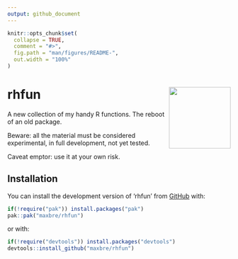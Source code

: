 ```yaml
---
output: github_document
---
```


<!-- README.md is generated from README.Rmd. Please edit that file -->

```r
knitr::opts_chunk$set(
  collapse = TRUE,
  comment = "#>",
  fig.path = "man/figures/README-",
  out.width = "100%"
)
```

# rhfun <img src="man/figures/sticker_2.png" align="right" height="139" />

<!-- badges: start -->
<!-- badges: end -->

A new collection of my handy R functions. The reboot of an old package.

Beware: all the material must be considered experimental, in full
development, not yet tested.

Caveat emptor: use it at your own risk.


## Installation

You can install the development version of 'rhfun' from [GitHub](https://github.com/) with:

``` r
if(!require("pak")) install.packages("pak")
pak::pak("maxbre/rhfun")
```

or with:

``` r
if(!require("devtools")) install.packages("devtools")
devtools::install_github("maxbre/rhfun")
```
